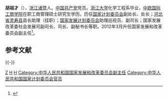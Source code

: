 '''胡祖才'''（{{bd|1961年|12月9日||catIdx=H胡}}），[[浙江|浙江]][[诸暨|诸暨]]人。[[中国共产党|中国共产党]]党员。[[浙江大学|浙江大学]]化学工程系毕业，[[中欧国际工商学院|中欧国际工商学院]]在职工商管理硕士研究生学历。历任[[国家计划委员会|国家计划委员会]]副处长、处长；[[河北省|河北省]][[灵寿县|灵寿县]]县长助理（挂职）；[[国家发展计划委员会|国家发展计划委员会]]助理巡视员、副司长；国家发展改革委社会发展司副司长、司长、副秘书长等职。2012年3月升任国家发展和改革委员会副主任<ref>{{cite web|accessdate=2013-05-01|url=http://www.dfdaily.com/html/113/2012/4/18/778345.shtml|title=51岁胡祖才升任国家发改委副主任|publisher=[[东方早报|东方早报]]|deadurl=yes|archiveurl=https://web.archive.org/web/20120420165651/http://www.dfdaily.com/html/113/2012/4/18/778345.shtml|archivedate=2012-04-20}}</ref>。

==参考文献==
{{reflist|3}}

{{-}}
{{start box}}
{{s-gov|prc}}
{{s-before|[[李守信_(1954年)|李守信]]}}
{{s-title|[[中华人民共和国国家发展和改革委员会|国家发展和改革委员会]]社会发展司司长|2006年6月—2010年12月}}
{{s-after|[[王威|王　威]]}}
{{end box}}
{{DEFAULTSORT:HU胡}}
[[Category:胡姓|Z]]
[[Category:诸暨人|H]]
[[Category:浙江大學校友|H]]
[[Category:中华人民共和国国家发展和改革委员会副主任|Category:中华人民共和国国家发展和改革委员会副主任]]
[[Category:中华人民共和国国家计划委员会官员|Category:中华人民共和国国家计划委员会官员]]